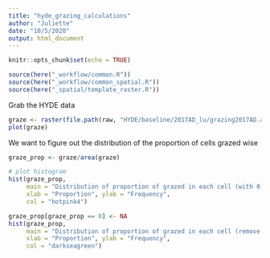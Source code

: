 ```yaml
---
title: "hyde_grazing_calculations"
author: "Juliette"
date: "10/5/2020"
output: html_document
---
```


```r
knitr::opts_chunk$set(echo = TRUE)

source(here("_workflow/common.R"))
source(here("_workflow/common_spatial.R"))
source(here("_spatial/template_raster.R"))
```


Grab the HYDE data 
```r
graze <- raster(file.path(raw, "HYDE/baseline/2017AD_lu/grazing2017AD.asc"), crs = food_crs)
plot(graze)
```

We want to figure out the distribution of the proportion of cells grazed wise
```r

graze_prop <- graze/area(graze)

# plot histogram
hist(graze_prop,
     main = "Distribution of proportion of grazed in each cell (with 0)",
     xlab = "Proportion", ylab = "Frequency",
     col = "hotpink4")

graze_prop[graze_prop == 0] <- NA
hist(graze_prop,
     main = "Distribution of proportion of grazed in each cell (remove 0)",
     xlab = "Proportion", ylab = "Frequency",
     col = "darkseagreen")


```


